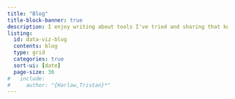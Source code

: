 ```yaml
---
title: "Blog"
title-block-banner: true
description: I enjoy writing about tools I've tried and sharing that knowledge with fellow learners.
listing:
  id: data-viz-blog
  contents: blog
  type: grid
  categories: true
  sort-ui: [date]
  page-size: 36
#   include:
#     author: "{Harlow,Tristan}*"
---
```


<!-- [<<Back to All Projects](projects/all-projects.qmd) -->


:::{#data-viz-blog}
:::


